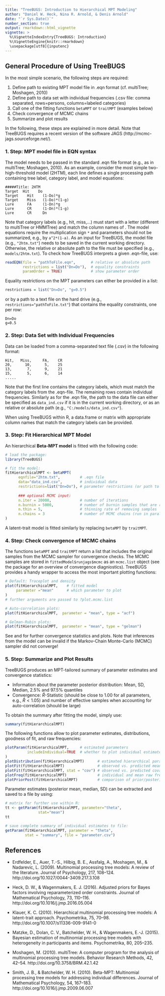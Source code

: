 ---
title: "TreeBUGS: Introduction to Hierarchical MPT Modeling"
author: "Daniel W. Heck, Nina R. Arnold, & Denis Arnold"
date: "`r Sys.Date()`"
number_section: true
output: rmarkdown::html_vignette
vignette: >
  %\VignetteIndexEntry{TreeBUGS: Introduction}
  %\VignetteEngine{knitr::rmarkdown}
  \usepackage[utf8]{inputenc}
---
  
  
## General Procedure of Using TreeBUGS
  
In the most simple scenario, the following steps are required:

1. Define path to existing MPT model file in .eqn format (cf. multiTree; Moshagen, 2010)
2. Define path to data set with individual frequencies (.csv file: comma separated, rows=persons, columns=labeled categories)
3. Call one of the fitting functions `betaMPT` or `traitMPT` (examples below)
4. Check convergence of MCMC chains
5. Summarize and plot results

In the following, these steps are explained in more detail. Note that TreeBUGS requires a recent version of the software JAGS (http://mcmc-jags.sourceforge.net/).



### 1. Step: MPT model file in EQN syntax

The model needs to be passed in the standard .eqn file format (e.g., as in multiTree; Moshagen, 2010). As an example, consider the most simple two-high-threshold model (2HTM), each line defines a single processing path containing tree label, category label, and model equations:

```
#####Title: 2HTM
Target  Hit    Do
Target    Hit    (1-Do)*g
Target    Miss   (1-Do)*(1-g)
Lure      FA     (1-Dn)*g
Lure      CR     (1-Dn)*(1-g)
Lure      CR     Dn
``` 
  
Note that category labels (e.g., hit, miss,...) must start with a letter (different to multiTree or HMMTree) and match the column names of \code{data}. The model equations require the multiplication sign `*` and parameters should not be summarized, e.g., by `a^2*(1-a)`. As an input for TreeBUGS, the model file (e.g., `"2htm.txt"`) needs to be saved in the current working directory. Otherwise, the relative or absolute path to the file must be specified (e.g., `models/2htm.txt`). To check how TreeBUGS interprets a given .eqn-file, use:
```{r, eval=F}
readEQN(file = "pathToFile.eqn",       # relative or absolute path 
        restrictions = list("Dn=Do"),  # equality constraints
        paramOrder = TRUE)             # show parameter order
```

Equality restrictions on the MPT parameters can either be provided in a list:
```{r, eval=FALSE}
restrictions = list("Dn=Do", "g=0.5")
```
or by a path to a text file on the hard drive (e.g., `restrictions="pathToFile.txt"`) that contains the equality constraints, one per row:
```
Dn=Do
g=0.5
```



### 2. Step: Data Set with Individual Frequencies

Data can be loaded from a comma-separated text file (.csv) in the following format:

```
Hit,   Miss,     FA,    CR
20,      10,      5,    25
13,       7,      9,    21 
15,       5,      6,    14
.....

```

Note that the first line contains the category labels, which must match the category labels from the .eqn-file. The remaining rows contain individual frequencies. Similarly as for the .eqn file, the path to the data file can either be specified as  `data_ind.csv` if it is in the current working directory, or as an relative or absolute path (e.g., `"C:/models/data_ind.csv"`). 

When using TreeBUGS within R, a data.frame or matrix with appropriate column names that match the category labels can be provided.



### 3. Step: Fit Hierarchical MPT Model

An hierarchical **Beta-MPT model** is fitted with the following code:

```{r, eval=FALSE}
# load the package:
library(TreeBUGS)

# fit the model:
fitHierarchicalMPT <- betaMPT(
      eqnfile="2htm.txt",         # .eqn file
      data="data_ind.csv",        # individual data
      restrictions=list("Dn=Do"), # parameter restrictions (or path to file)
      
      ### optional MCMC input:            
      n.iter = 20000,             # number of iterations
      n.burnin = 5000,            # number of burnin samples that are removed
      n.thin = 5,                 # thinning rate of removing samples
      n.chains = 3                # number of MCMC chains (run in parallel)
)
```

A latent-trait model is fitted similarly by replacing `betaMPT` by `traitMPT`.


### 4. Step: Check convergence of MCMC chains

The functions `betaMPT` and `traitMPT` return a list that includes the original samples from the MCMC sampler for convergence checks. The MCMC samples are stored in `fittedModel$runjags$mcmc` as an `mcmc.list` object (see the package \link{coda} for an overview of convergence diagniostics). TreeBUGS provides a handy wrapper to access the most important plotting functions:

```{r, eval=FALSE}
# Default: Traceplot and density
plot(fitHierarchicalMPT,    # fitted model
     parameter ="mean"      # which parameter to plot
)
# further arguments are passed to ?plot.mcmc.list

# Auto-correlation plots:
plot(fitHierarchicalMPT,  parameter = "mean", type = "acf")

# Gelman-Rubin plots:
plot(fitHierarchicalMPT,  parameter = "mean", type = "gelman")
```

See \link{coda} and \link{runjags} for further convergence statistics and plots. Note that inferences from the model can be invalid if the Markov-Chain Monte-Carlo (MCMC) sampler did not converge!


### 5. Step: Summarize and Plot Results

TreeBUGS produces an MPT-tailored summary of parameter estimates and convergence statistics:

* Information about the parameter posterior distribution: Mean, SD, Median, 2.5% and 97.5% quantiles
* Convergence: $\hat R$-Statistic (should be close to 1.00 for all parameters, e.g., $\hat R < 1.05$) and number of effective samples when accounting for auto-correlation (should be large)

To obtain the summary after fitting the model, simply use:
```{r, eval=FALSE}
summary(fitHierarchicalMPT)
```

The following functions allow to plot parameter estimates, distributions, goodness of fit, and raw frequencies:

```{r, eval=FALSE}
plotParam(fitHierarchicalMPT,     # estimated parameters
          includeIndividual=TRUE  # whether to plot individual estimates
)
plotDistribution(fitHierarchicalMPT)      # estimated hierarchical parameter distribution
plotFit(fitHierarchicalMPT)               # observed vs. predicted mean frequencies
plotFit(fitHierarchicalMPT, stat = "cov") # observed vs. predicted covariance
plotFreq(fitHierarchicalMPT)              # individual and mean raw frequencies per tree
plotPriorPost(fitHierarchicalMPT)         # comparison of prior/posterior (group level parameters)
```

Parameter estimates (posterior mean, median, SD) can be extracted and saved to a file by using:

```{r, eval=FALSE}
# matrix for further use within R:
tt <- getParam(fitHierarchicalMPT, parameter="theta", 
               stat="mean")
tt

# save complete summary of individual estimates to file:
getParam(fitHierarchicalMPT, parameter = "theta", 
         stat = "summary", file = "parameter.csv")
```



## References

* Erdfelder, E., Auer, T.-S., Hilbig, B. E., Assfalg, A., Moshagen, M., & Nadarevic, L. (2009). Multinomial processing tree models: A review of the literature. Journal of Psychology, 217, 108–124. http://doi.org/10.1027/0044-3409.217.3.108

* Heck, D. W., & Wagenmakers, E. J. (2016). Adjusted priors for Bayes factors involving reparameterized order constraints. Journal of Mathematical Psychology, 73, 110–116. http://doi.org/10.1016/j.jmp.2016.05.004

* Klauer, K. C. (2010). Hierarchical multinomial processing tree models: A latent-trait approach. Psychometrika, 75, 70–98. http://doi.org/10.1007/s11336-009-9141-0

* Matzke, D., Dolan, C. V., Batchelder, W. H., & Wagenmakers, E.-J. (2015). Bayesian estimation of multinomial processing tree models with heterogeneity in participants and items. Psychometrika, 80, 205–235.

* Moshagen, M. (2010). multiTree: A computer program for the analysis of multinomial processing tree models. Behavior Research Methods, 42, 42–54. http://doi.org/10.3758/BRM.42.1.42

* Smith, J. B., & Batchelder, W. H. (2010). Beta-MPT: Multinomial processing tree models for addressing individual differences. Journal of Mathematical Psychology, 54, 167–183. http://doi.org/10.1016/j.jmp.2009.06.007


